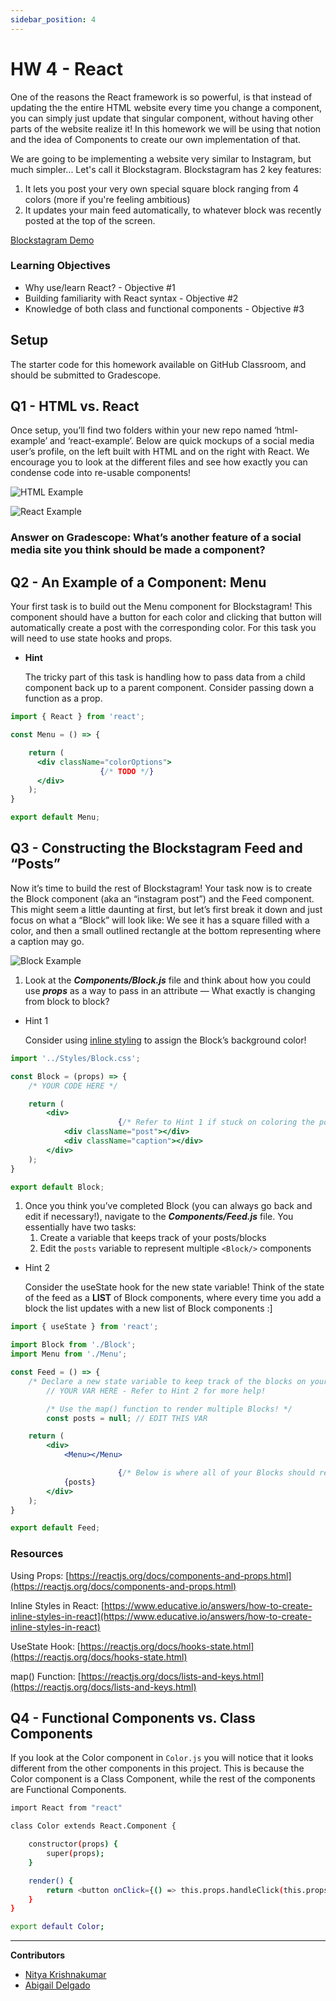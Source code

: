 ```yaml
---
sidebar_position: 4
---
```


# HW 4 - React

One of the reasons the React framework is so powerful, is that instead of updating the the entire HTML website every time you change a component, you can simply just update that singular component, without having other parts of the website realize it! In this homework we will be using that notion and the idea of Components to create our own implementation of that.

We are going to be implementing a website very similar to Instagram, but much simpler... Let's call it Blockstagram. Blockstagram has 2 key features: 

1. It lets you post your very own special square block ranging from 4 colors (more if you're feeling ambitious)
2. It updates your main feed automatically, to whatever block was recently posted at the top of the screen.

[Blockstagram Demo](../assets/Assignment4/demo.gif)

### Learning Objectives

- Why use/learn React? - Objective #1
- Building familiarity with React syntax - Objective #2
- Knowledge of both class and functional components - Objective #3

## Setup

The starter code for this homework available on GitHub Classroom, and should be submitted
to Gradescope.

## Q1 - HTML vs. React

Once setup, you’ll find two folders within your new repo named ‘html-example’ and ‘react-example’. Below are quick mockups of a social media user’s profile, on the left built with HTML and on the right with React. We encourage you to look at the different files and see how exactly you can condense code into re-usable components! 

![HTML Example](../assets/Assignment4/html-example.png)

![React Example](../assets/Assignment4/react-example.png)

### Answer on Gradescope: What’s another feature of a social media site you think should be made a component?

## Q2 - An Example of a Component: Menu

Your first task is to build out the Menu component for Blockstagram! This component should have a button for each color and clicking that button will automatically create a post with the corresponding color. For this task you will need to use state hooks and props.

- **Hint**
    
    The tricky part of this task is handling how to pass data from a child component back up to a parent component. Consider passing down a function as a prop.
    

```jsx
import { React } from 'react';

const Menu = () => { 

    return (
      <div className="colorOptions">
					{/* TODO */}
      </div>
    );
}

export default Menu;
```

## Q3 - Constructing the Blockstagram Feed and “Posts”

Now it’s time to build the rest of Blockstagram! Your task now is to create the Block component (aka an “instagram post”) and the Feed component. This might seem a little daunting at first, but let’s first break it down and just focus on what a “Block” will look like: We see it has a square filled with a color, and then a small outlined rectangle at the bottom representing where a caption may go.

![Block Example](../assets/Assignment4/block.png)

1. Look at the ***Components/Block.js*** file and think about how you could use ***props*** as a way to pass in an attribute — What exactly is changing from block to block?
- Hint 1
    
    Consider using [inline styling](https://www.educative.io/answers/how-to-create-inline-styles-in-react) to assign the Block’s background color!
    

```jsx
import '../Styles/Block.css';

const Block = (props) => {
    /* YOUR CODE HERE */

    return (
        <div>
						{/* Refer to Hint 1 if stuck on coloring the posts */}
            <div className="post"></div>
            <div className="caption"></div>
        </div>
    );
}

export default Block;
```

1. Once you think you’ve completed Block (you can always go back and edit if necessary!), navigate to the ***Components/Feed.js*** file. You essentially have two tasks:
    1. Create a variable that keeps track of your posts/blocks
    2. Edit the `posts` variable to represent multiple `<Block/>` components
- Hint 2
    
    Consider the useState hook for the new state variable! Think of the state of the feed as a **LIST** of Block components, where every time you add a block the list updates with a new list of Block components :]
    

```jsx
import { useState } from 'react';

import Block from './Block';
import Menu from './Menu';

const Feed = () => {
    /* Declare a new state variable to keep track of the blocks on your Blockstagram feed! */
		// YOUR VAR HERE - Refer to Hint 2 for more help!

		/* Use the map() function to render multiple Blocks! */
		const posts = null; // EDIT THIS VAR

    return (
        <div>
            <Menu></Menu>

						{/* Below is where all of your Blocks should render! */}
            {posts}
        </div>
    );
}

export default Feed;
```

### Resources

Using Props: [https://reactjs.org/docs/components-and-props.html](https://reactjs.org/docs/components-and-props.html)

Inline Styles in React: [https://www.educative.io/answers/how-to-create-inline-styles-in-react](https://www.educative.io/answers/how-to-create-inline-styles-in-react)

UseState Hook: [https://reactjs.org/docs/hooks-state.html](https://reactjs.org/docs/hooks-state.html)

map() Function: [https://reactjs.org/docs/lists-and-keys.html](https://reactjs.org/docs/lists-and-keys.html)

## Q4 - Functional Components vs. Class Components

If you look at the Color component in `Color.js` you will notice that it looks different from the other components in this project. This is because the Color component is a Class Component, while the rest of the components are Functional Components. 

```bash
import React from "react"

class Color extends React.Component {

    constructor(props) {
        super(props);
    }

    render() {
        return <button onClick={() => this.props.handleClick(this.props.color)}>Post {this.props.color}</button>
    }
}

export default Color;
```

---

**Contributors**
- [Nitya Krishnakumar](https://www.linkedin.com/in/nitya-krish/)
- [Abigail Delgado](https://www.linkedin.com/in/abigail-gee-delgado/)